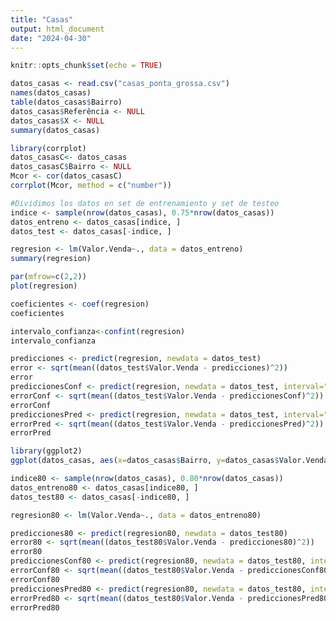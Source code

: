 ---
title: "Casas"
output: html_document
date: "2024-04-30"
---

```{r setup, include=FALSE}
knitr::opts_chunk$set(echo = TRUE)
```



```{r cars}
datos_casas <- read.csv("casas_ponta_grossa.csv")
names(datos_casas)
table(datos_casas$Bairro)
datos_casas$Referência <- NULL
datos_casas$X <- NULL
summary(datos_casas)
```
```{r}
library(corrplot)
datos_casasC<- datos_casas
datos_casasC$Bairro <- NULL
Mcor <- cor(datos_casasC)
corrplot(Mcor, method = c("number"))
```

```{r}
#Dividimos los datos en set de entrenamiento y set de testeo
indice <- sample(nrow(datos_casas), 0.75*nrow(datos_casas))
datos_entreno <- datos_casas[indice, ]
datos_test <- datos_casas[-indice, ]
```

```{r}
regresion <- lm(Valor.Venda~., data = datos_entreno)
summary(regresion)
```

```{r}
par(mfrow=c(2,2))
plot(regresion)

```
```{r}
coeficientes <- coef(regresion)
coeficientes
```
```{r}
intervalo_confianza<-confint(regresion)
intervalo_confianza
```


```{r}
predicciones <- predict(regresion, newdata = datos_test)
error <- sqrt(mean((datos_test$Valor.Venda - predicciones)^2))
error
prediccionesConf <- predict(regresion, newdata = datos_test, interval="confidence")
errorConf <- sqrt(mean((datos_test$Valor.Venda - prediccionesConf)^2))
errorConf
prediccionesPred <- predict(regresion, newdata = datos_test, interval="prediction")
errorPred <- sqrt(mean((datos_test$Valor.Venda - prediccionesPred)^2))
errorPred
```

```{r}
library(ggplot2)
ggplot(datos_casas, aes(x=datos_casas$Bairro, y=datos_casas$Valor.Venda)) + geom_boxplot() + labs(x="Barrios", y="Valor vivienda")
```

```{r}
indice80 <- sample(nrow(datos_casas), 0.80*nrow(datos_casas))
datos_entreno80 <- datos_casas[indice80, ]
datos_test80 <- datos_casas[-indice80, ]
```

```{r}
regresion80 <- lm(Valor.Venda~., data = datos_entreno80)
```



```{r}
predicciones80 <- predict(regresion80, newdata = datos_test80)
error80 <- sqrt(mean((datos_test80$Valor.Venda - predicciones80)^2))
error80
prediccionesConf80 <- predict(regresion80, newdata = datos_test80, interval="confidence")
errorConf80 <- sqrt(mean((datos_test80$Valor.Venda - prediccionesConf80)^2))
errorConf80
prediccionesPred80 <- predict(regresion80, newdata = datos_test80, interval="prediction")
errorPred80 <- sqrt(mean((datos_test80$Valor.Venda - prediccionesPred80)^2))
errorPred80
```


